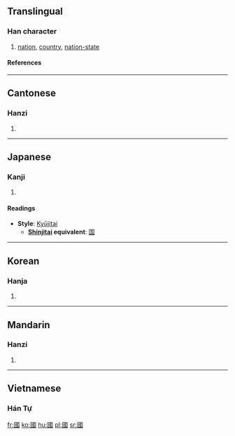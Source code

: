 {{see|国|囯|圀|囶|囻|囗}}

==Translingual==
{{Han stroke|[[Image:國-torder.gif]]<br>Traditional stroke order<br>[[Image:國-torder.gif]]<br>Modern stroke order}}
===Han character===
{{Han char|rn=31|rad=囗|as=08|sn=11|four=6015<sub>3</sub>|canj=田戈口一 (WIRM)}}
# [[nation]], [[country]], [[nation-state]]
====References====
{{Han ref|kx=0219.160|dkj=04798|dj=0447.090|hdz=10720.090|uh=570B|ud=22283|bh=B0EA|bd=45290}}
----

==Cantonese==
===Hanzi===
{{yue-hanzi|jyut=gwok3|y=gwok3}}
# {{defn|Cantonese}}
----
==Japanese==
===Kanji===
{{ja-kanji|grade=9|rs=囗08}}
# {{defn|Japanese}} 
====Readings====
{{ja-readings|on=[[こく]] (koku)|kun=[[くに]] (kuni)}}

* '''Style''': [[Kyūjitai]] 
** '''[[Shinjitai]] equivalent''': [[国]]
----
==Korean==
===Hanja===
{{ko-hanja|hangeul=국|rv=guk|mr=kuk}}
# {{defn|Korean}}
----
==Mandarin==
===Hanzi===
{{cmn-hanzi|sim=国|pin=[[guó]] (guo2)|wg=kuo<sup>2</sup>}}
# {{defn|Mandarin}}
----
==Vietnamese==
===Hán Tự===
{{vi-hantu|[[quốc]]}}

[[fr:國]]
[[ko:國]]
[[hu:國]]
[[pl:國]]
[[sr:國]]